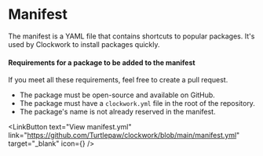 
# Manifest

The manifest is a YAML file that contains shortcuts to popular packages. It's used by Clockwork to install packages quickly.

#### Requirements for a package to be added to the manifest

If you meet all these requirements, feel free to create a pull request.

- The package must be open-source and available on GitHub.
- The package must have a `clockwork.yml` file in the root of the repository.
- The package's name is not already reserved in the manifest.

<LinkButton
  text="View manifest.yml"
  link="https://github.com/Turtlepaw/clockwork/blob/main/manifest.yml"
  target="_blank"
  icon={<Github className="w-5 h-5" />}
/>
